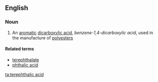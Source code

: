 ==English==

===Noun===
{{wikipedia}}
{{en-noun|sg=[[terephthalic]] [[acid]]|-}}

#{{organic compound}} An [[aromatic]] [[dicarboxylic acid]], ''benzene-1,4-dicarboxylic acid'', used in the manufacture of [[polyester]]s

====Related terms====
*[[terephthalate]]
*[[phthalic acid]]

[[ta:terephthalic acid]]